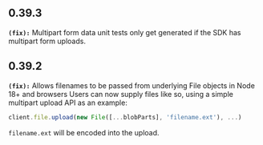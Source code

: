## 0.39.3
**`(fix):`** Multipart form data unit tests only get generated if the SDK has multipart form uploads.

## 0.39.2
**`(fix):`** Allows filenames to be passed from underlying File objects in Node 18+ and browsers
Users can now supply files like so, using a simple multipart upload API as an example:
```typescript
client.file.upload(new File([...blobParts], 'filename.ext'), ...)
```
`filename.ext` will be encoded into the upload.


